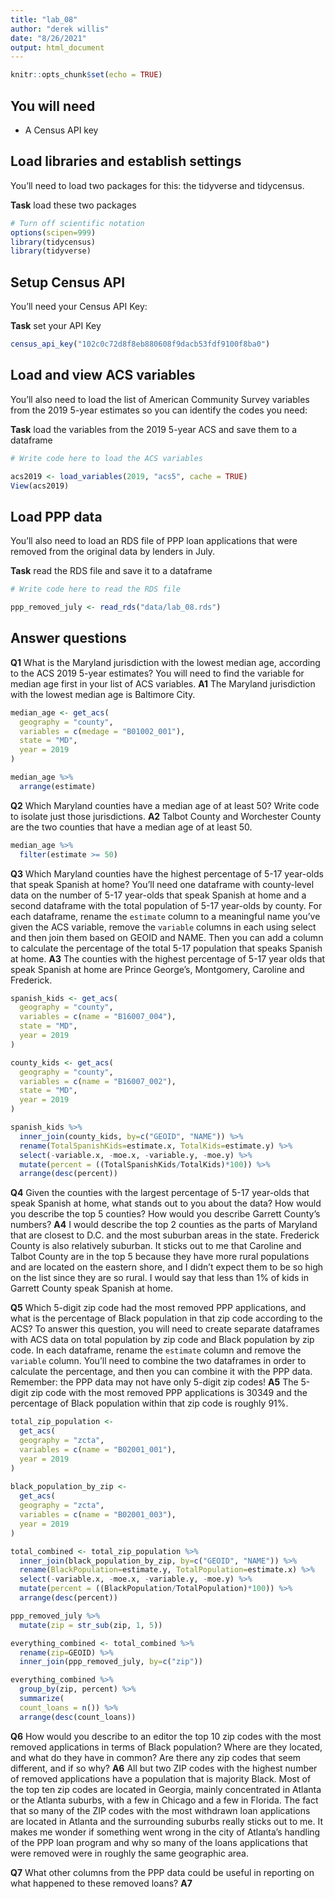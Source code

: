 ```yaml
---
title: "lab_08"
author: "derek willis"
date: "8/26/2021"
output: html_document
---
```


```r
knitr::opts_chunk$set(echo = TRUE)
```

## You will need

* A Census API key

## Load libraries and establish settings

You'll need to load two packages for this: the tidyverse and tidycensus.

**Task** load these two packages

```r

# Turn off scientific notation
options(scipen=999)
library(tidycensus)
library(tidyverse)

```

## Setup Census API

You'll need your Census API Key:

**Task** set your API Key

```r

census_api_key("102c0c72d8f8eb880608f9dacb53fdf9100f8ba0")

```

## Load and view ACS variables

You'll also need to load the list of American Community Survey variables from the 2019 5-year estimates so you can identify the codes you need:

**Task** load the variables from the 2019 5-year ACS and save them to a dataframe

```r
# Write code here to load the ACS variables

acs2019 <- load_variables(2019, "acs5", cache = TRUE)
View(acs2019)

```

## Load PPP data

You'll also need to load an RDS file of PPP loan applications that were removed from the original data by lenders in July.

**Task** read the RDS file and save it to a dataframe

```r
# Write code here to read the RDS file

ppp_removed_july <- read_rds("data/lab_08.rds")

```

## Answer questions

**Q1** What is the Maryland jurisdiction with the lowest median age, according to the ACS 2019 5-year estimates? You will need to find the variable for median age first in your list of ACS variables.
**A1** The Maryland jurisdiction with the lowest median age is Baltimore City. 

```r

median_age <- get_acs(
  geography = "county", 
  variables = c(medage = "B01002_001"),
  state = "MD",
  year = 2019
)

median_age %>%
  arrange(estimate)

```

**Q2** Which Maryland counties have a median age of at least 50? Write code to isolate just those jurisdictions.
**A2** Talbot County and Worchester County are the two counties that have a median age of at least 50. 

```r

median_age %>%
  filter(estimate >= 50)

```

**Q3** Which Maryland counties have the highest percentage of 5-17 year-olds that speak Spanish at home? You'll need one dataframe with county-level data on the number of 5-17 year-olds that speak Spanish at home and a second dataframe with the total population of 5-17 year-olds by county. For each dataframe, rename the `estimate` column to a meaningful name you've given the ACS variable, remove the `variable` columns in each using select and then join them based on GEOID and NAME. Then you can add a column to calculate the percentage of the total 5-17 population that speaks Spanish at home.
**A3** The counties with the highest percentage of 5-17 year olds that speak Spanish at home are Prince George's, Montgomery, Caroline and Frederick. 

```r

spanish_kids <- get_acs(
  geography = "county", 
  variables = c(name = "B16007_004"),
  state = "MD",
  year = 2019
)

county_kids <- get_acs(
  geography = "county", 
  variables = c(name = "B16007_002"),
  state = "MD",
  year = 2019
)

spanish_kids %>%
  inner_join(county_kids, by=c("GEOID", "NAME")) %>%
  rename(TotalSpanishKids=estimate.x, TotalKids=estimate.y) %>%
  select(-variable.x, -moe.x, -variable.y, -moe.y) %>%
  mutate(percent = ((TotalSpanishKids/TotalKids)*100)) %>%
  arrange(desc(percent))

```

**Q4** Given the counties with the largest percentage of 5-17 year-olds that speak Spanish at home, what stands out to you about the data? How would you describe the top 5 counties? How would you describe Garrett County's numbers?
**A4** I would describe the top 2 counties as the parts of Maryland that are closest to D.C. and the most suburban areas in the state. Frederick County is also relatively suburban. It sticks out to me that Caroline and Talbot County are in the top 5 because they have more rural populations and are located on the eastern shore, and I didn't expect them to be so high on the list since they are so rural. I would say that less than 1% of kids in Garrett County speak Spanish at home. 

**Q5** Which 5-digit zip code had the most removed PPP applications, and what is the percentage of Black population in that zip code according to the ACS? To answer this question, you will need to create separate dataframes with ACS data on total population by zip code and Black population by zip code. In each dataframe, rename the `estimate` column and remove the `variable` column. You'll need to combine the two dataframes in order to calculate the percentage, and then you can combine it with the PPP data. Remember: the PPP data may not have only 5-digit zip codes!
**A5** The 5-digit zip code with the most removed PPP applications is 30349 and the percentage of Black population within that zip code is roughly 91%. 

```r

total_zip_population <-
  get_acs(
  geography = "zcta", 
  variables = c(name = "B02001_001"),
  year = 2019
)
  
black_population_by_zip <-
  get_acs(
  geography = "zcta", 
  variables = c(name = "B02001_003"),
  year = 2019
)

total_combined <- total_zip_population %>%
  inner_join(black_population_by_zip, by=c("GEOID", "NAME")) %>%
  rename(BlackPopulation=estimate.y, TotalPopulation=estimate.x) %>%
  select(-variable.x, -moe.x, -variable.y, -moe.y) %>%
  mutate(percent = ((BlackPopulation/TotalPopulation)*100)) %>%
  arrange(desc(percent))

ppp_removed_july %>%
  mutate(zip = str_sub(zip, 1, 5))

everything_combined <- total_combined %>%
  rename(zip=GEOID) %>%
  inner_join(ppp_removed_july, by=c("zip"))

everything_combined %>%
  group_by(zip, percent) %>%
  summarize(
  count_loans = n()) %>%
  arrange(desc(count_loans))

```

**Q6** How would you describe to an editor the top 10 zip codes with the most removed applications in terms of Black population? Where are they located, and what do they have in common? Are there any zip codes that seem different, and if so why?
**A6** All but two ZIP codes with the highest number of removed applications have a population that is majority Black. Most of the top ten zip codes are located in Georgia, mainly concentrated in Atlanta or the Atlanta suburbs, with a few in Chicago and a few in Florida. The fact that so many of the ZIP codes with the most withdrawn loan applications are located in Atlanta and the surrounding suburbs really sticks out to me. It makes me wonder if something went wrong in the city of Atlanta's handling of the PPP loan program and why so many of the loans applications that were removed were in roughly the same geographic area.

**Q7** What other columns from the PPP data could be useful in reporting on what happened to these removed loans?
**A7**
